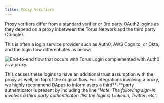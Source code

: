 ```yaml
---
title: Proxy Verifiers
---
```


Proxy verifiers differ from a
[standard verifier or 3rd party OAuth2 logins](logins-key-assignments-and-retrievals.md)
as they depend on a proxy inbetween the Torus Network and the third party
\(Google\).

This is often a login service provider such as Auth0, AWS Cognito, or Okta, and
the login flow differentiates as below:

![End-to-end flow that occurs with Torus Login complemented with Auth0 as a proxy.](../../static/assets/sign-in-with-auth0-1-.png)

This causes these logins to have an additional trust assumption with the proxy
as well, on top of the original flow. For integrations involving a proxy, we
highly recommend DApps to inform users a third**-**party authenticator is
present by including the line “_Note: The following sign-in involves a third
party authenticator: \(list the logins\) Linkedin, Twitter_. etc”.
